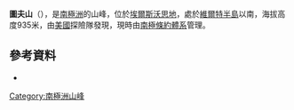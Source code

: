 {{Coord|73|47|S|80|8|W||display=title}}

'''圖夫山'''（{{lang-en|Mount Tuve}}），是[[南極洲|南極洲]]的山峰，位於[[埃爾斯沃思地|埃爾斯沃思地]]，處於[[維爾特半島|維爾特半島]]以南，海拔高度935米，由[[美國|美國]]探險隊發現，現時由[[南極條約體系|南極條約體系]]管理。

==參考資料==
*{{usgs-gazetteer}}

{{DEFAULTSORT:Mount Tuve}}
[[Category:南極洲山峰|Category:南極洲山峰]]


{{EllsworthLand-geo-stub}}